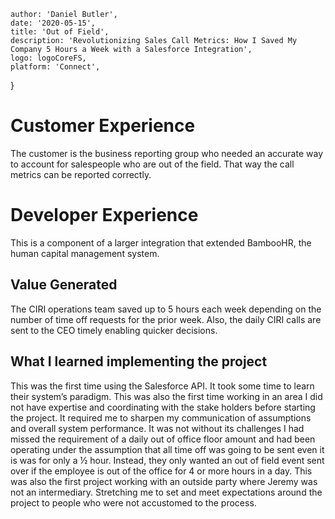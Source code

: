 
    author: 'Daniel Butler',
    date: '2020-05-15',
    title: 'Out of Field',
    description: 'Revolutionizing Sales Call Metrics: How I Saved My Company 5 Hours a Week with a Salesforce Integration',
    logo: logoCoreFS,
    platform: 'Connect',
}


# Customer Experience
The customer is the business reporting group who needed an accurate way to account for salespeople who are out of the field. 
That way the call metrics can be reported correctly. 

# Developer Experience
This is a component of a larger integration that extended BambooHR, the human capital management system.

## Value Generated
The CIRI operations team saved up to 5 hours each week depending on the number of time off requests for the prior week. Also, the daily CIRI calls are sent to the CEO timely enabling quicker decisions.

## What I learned implementing the project
This was the first time using the Salesforce API. It took some time to learn their system’s paradigm. This was also the first time working in an area I did not have expertise and coordinating with the stake holders before starting the project. It required me to sharpen my communication of assumptions and overall system performance. It was not without its challenges I had missed the requirement of a daily out of office floor amount and had been operating under the assumption that all time off was going to be sent even it is was for only a ½ hour. Instead, they only wanted an out of field event sent over if the employee is out of the office for 4 or more hours in a day.
This was also the first project working with an outside party where Jeremy was not an intermediary. Stretching me to set and meet expectations around the project to people who were not accustomed to the process.

